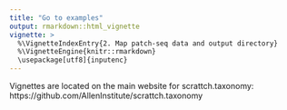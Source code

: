 ```yaml
---
title: "Go to examples"
output: rmarkdown::html_vignette
vignette: >
  %\VignetteIndexEntry{2. Map patch-seq data and output directory}
  %\VignetteEngine{knitr::rmarkdown}
  \usepackage[utf8]{inputenc} 
---
```

  
Vignettes are located on the main website for scrattch.taxonomy: https://github.com/AllenInstitute/scrattch.taxonomy